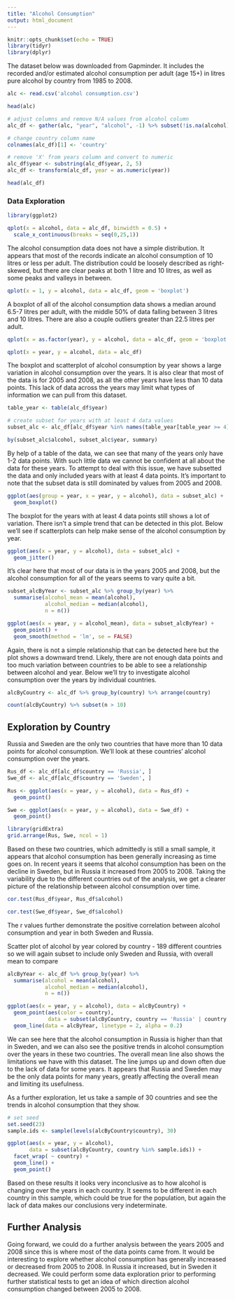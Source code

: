 ---
title: "Alcohol Consumption"
output: html_document
---

```{r setup, include=FALSE}
knitr::opts_chunk$set(echo = TRUE)
library(tidyr)
library(dplyr)
```

The dataset below was downloaded from Gapminder. It includes the recorded and/or estimated alcohol consumption per adult (age 15+) in litres pure alcohol by country from 1985 to 2008.

```{r}
alc <- read.csv('alcohol consumption.csv')

head(alc)
```
```{r}
# adjust columns and remove N/A values from alcohol column
alc_df <- gather(alc, "year", "alcohol", -1) %>% subset(!is.na(alcohol))

# change country column name
colnames(alc_df)[1] <- 'country'

# remove 'X' from years column and convert to numeric
alc_df$year <- substring(alc_df$year, 2, 5)
alc_df <- transform(alc_df, year = as.numeric(year))

head(alc_df)
```


### Data Exploration

```{r}
library(ggplot2)

qplot(x = alcohol, data = alc_df, binwidth = 0.5) +
  scale_x_continuous(breaks = seq(0,25,1))
```

The alcohol consumption data does not have a simple distribution. It appears that most of the records indicate an alcohol consumption of 10 litres or less per adult. The distribution could be loosely described as right-skewed, but there are clear peaks at both 1 litre and 10 litres, as well as some peaks and valleys in between.

```{r}
qplot(x = 1, y = alcohol, data = alc_df, geom = 'boxplot')
```

A boxplot of all of the alcohol consumption data shows a median around 6.5-7 litres per adult, with the middle 50% of data falling between 3 litres and 10 litres. There are also a couple outliers greater than 22.5 litres per adult.

```{r}
qplot(x = as.factor(year), y = alcohol, data = alc_df, geom = 'boxplot')
```

```{r}
qplot(x = year, y = alcohol, data = alc_df)
```


The boxplot and scatterplot of alcohol consumption by year shows a large variation in alcohol consumption over the years. It is also clear that most of the data is for 2005 and 2008, as all the other years have less than 10 data points. This lack of data across the years may limit what types of information we can pull from this dataset.

```{r}
table_year <- table(alc_df$year)

# create subset for years with at least 4 data values
subset_alc <- alc_df[alc_df$year %in% names(table_year[table_year >= 4]), ]

by(subset_alc$alcohol, subset_alc$year, summary)
```

By help of a table of the data, we can see that many of the years only have 1-2 data points. With such little data we cannot be confident at all about the data for these years. To attempt to deal with this issue, we have subsetted the data and only included years with at least 4 data points. It's important to note that the subset data is still dominated by values from 2005 and 2008.

```{r}
ggplot(aes(group = year, x = year, y = alcohol), data = subset_alc) +
  geom_boxplot()
```

The boxplot for the years with at least 4 data points still shows a lot of variation. There isn't a simple trend that can be detected in this plot. Below we'll see if scatterplots can help make sense of the alcohol consumption by year.

```{r}
ggplot(aes(x = year, y = alcohol), data = subset_alc) +
  geom_jitter()
```

It's clear here that most of our data is in the years 2005 and 2008, but the alcohol consumption for all of the years seems to vary quite a bit.

```{r}
subset_alcByYear <- subset_alc %>% group_by(year) %>%
  summarise(alcohol_mean = mean(alcohol),
            alcohol_median = median(alcohol),
            n = n())

ggplot(aes(x = year, y = alcohol_mean), data = subset_alcByYear) +
  geom_point() +
  geom_smooth(method = 'lm', se = FALSE)
```

Again, there is not a simple relationship that can be detected here but the plot shows a downward trend. Likely, there are not enough data points and too much variation between countries to be able to see a relationship between alcohol and year. Below we'll try to investigate alcohol consumption over the years by individual countries.

```{r}
alcByCountry <- alc_df %>% group_by(country) %>% arrange(country)

count(alcByCountry) %>% subset(n > 10)
```

## Exploration by Country

Russia and Sweden are the only two countries that have more than 10 data points for alcohol consumption. We'll look at these countries' alcohol consumption over the years.

```{r}
Rus_df <- alc_df[alc_df$country == 'Russia', ]
Swe_df <- alc_df[alc_df$country == 'Sweden', ]

Rus <- ggplot(aes(x = year, y = alcohol), data = Rus_df) +
  geom_point()

Swe <- ggplot(aes(x = year, y = alcohol), data = Swe_df) +
  geom_point()

library(gridExtra)
grid.arrange(Rus, Swe, ncol = 1)
```

Based on these two countries, which admittedly is still a small sample, it appears that alcohol consumption has been generally increasing as time goes on. In recent years it seems that alcohol consumption has been on the decline in Sweden, but in Russia it increased from 2005 to 2008. Taking the variability due to the different countries out of the analysis, we get a clearer picture of the relationship between alcohol consumption over time.

```{r}
cor.test(Rus_df$year, Rus_df$alcohol)
```
```{r}
cor.test(Swe_df$year, Swe_df$alcohol)
```

The r values further demonstrate the positive correlation between alcohol consumption and year in both Sweden and Russia.


Scatter plot of alcohol by year colored by country - 189 different countries so we will again subset to include only Sweden and Russia, with overall mean to compare
```{r}
alcByYear <- alc_df %>% group_by(year) %>%
  summarise(alcohol = mean(alcohol),
            alcohol_median = median(alcohol),
            n = n())

ggplot(aes(x = year, y = alcohol), data = alcByCountry) +
  geom_point(aes(color = country),
             data = subset(alcByCountry, country == 'Russia' | country == 'Sweden')) +
  geom_line(data = alcByYear, linetype = 2, alpha = 0.2)
```

We can see here that the alcohol consumption in Russia is higher than that in Sweden, and we can also see the positive trends in alcohol consumption over the years in these two countries. The overall mean line also shows the limitations we have with this dataset. The line jumps up and down often due to the lack of data for some years. It appears that Russia and Sweden may be the only data points for many years, greatly affecting the overall mean and limiting its usefulness.


As a further exploration, let us take a sample of 30 countries and see the trends in alcohol consumption that they show.
```{r}
# set seed
set.seed(23)
sample.ids <- sample(levels(alcByCountry$country), 30)

ggplot(aes(x = year, y = alcohol),
       data = subset(alcByCountry, country %in% sample.ids)) +
  facet_wrap( ~ country) +
  geom_line() +
  geom_point()
```

Based on these results it looks very inconclusive as to how alcohol is changing over the years in each country. It seems to be different in each country in this sample, which could be true for the population, but again the lack of data makes our conclusions very indeterminate.

## Further Analysis

Going forward, we could do a further analysis between the years 2005 and 2008 since this is where most of the data points came from. It would be interesting to explore whether alcohol consumption has generally increased or decreased from 2005 to 2008. In Russia it increased, but in Sweden it decreased. We could perform some data exploration prior to performing further statistical tests to get an idea of which direction alcohol consumption changed between 2005 to 2008.
